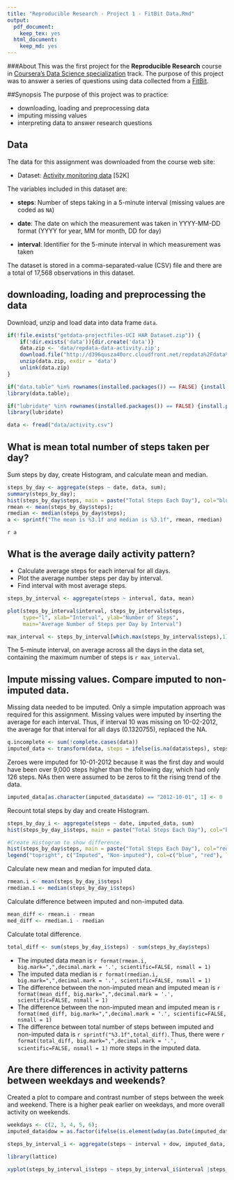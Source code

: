 ```yaml
---
title: "Reproducible Research - Project 1 - FitBit Data.Rmd"
output:
  pdf_document: 
    keep_tex: yes
  html_document:
    keep_md: yes
---
```


###About
This was the first project for the **Reproducible Research** course in [Coursera's Data Science specialization](https://www.coursera.org/learn/reproducible-research/home/welcome)  track. 
The purpose of this project was to answer a series of questions using data collected from a [FitBit](http://en.wikipedia.org/wiki/Fitbit).


##Synopsis
The purpose of this project was to practice:

* downloading, loading and preprocessing data
* imputing missing values
* interpreting data to answer research questions

## Data
The data for this assignment was downloaded from the course web site:

* Dataset: [Activity monitoring data](https://d396qusza40orc.cloudfront.net/repdata%2Fdata%2Factivity.zip) [52K]

The variables included in this dataset are:

* **steps**: Number of steps taking in a 5-minute interval (missing values are coded as `NA`)

* **date**: The date on which the measurement was taken in YYYY-MM-DD format (YYYY for year, MM for month, DD for day)

* **interval**: Identifier for the 5-minute interval in which measurement was taken

The dataset is stored in a comma-separated-value (CSV) file and there are a total of 17,568 observations in this dataset.

## downloading, loading and preprocessing the data

Download, unzip and load data into data frame `data`. 
```r
if(!file.exists("getdata-projectfiles-UCI HAR Dataset.zip")) {
    if(!dir.exists('data')){dir.create('data')}
    data.zip <- 'data/repdata-data-activity.zip';
    download.file("http://d396qusza40orc.cloudfront.net/repdata%2Fdata%2Factivity.zip",data.zip)
    unzip(data.zip, exdir = 'data')
    unlink(data.zip)
}

if("data.table" %in% rownames(installed.packages()) == FALSE) {install.packages("data.table")}
library(data.table);

if("lubridate" %in% rownames(installed.packages()) == FALSE) {install.packages("lubridate")}
library(lubridate)

data <- fread("data/activity.csv")
```


## What is mean total number of steps taken per day?
Sum steps by day, create Histogram, and calculate mean and median.
```r
steps_by_day <- aggregate(steps ~ date, data, sum);
summary(steps_by_day);
hist(steps_by_day$steps, main = paste("Total Steps Each Day"), col="blue", xlab="Number of Steps", breaks = 16);
rmean <- mean(steps_by_day$steps);
rmedian <- median(steps_by_day$steps);
a <- sprintf("The mean is %3.1f and median is %3.1f", rmean, rmedian)
```
`r a`

## What is the average daily activity pattern?

* Calculate average steps for each interval for all days. 
* Plot the average number steps per day by interval. 
* Find interval with most average steps. 

```r
steps_by_interval <- aggregate(steps ~ interval, data, mean)

plot(steps_by_interval$interval, steps_by_interval$steps, 
     type="l", xlab="Interval", ylab="Number of Steps",
     main="Average Number of Steps per Day by Interval")

max_interval <- steps_by_interval[which.max(steps_by_interval$steps),1]
```


The 5-minute interval, on average across all the days in the data set, containing the maximum number of steps is `r max_interval`.


## Impute missing values. Compare imputed to non-imputed data.
Missing data needed to be imputed. 
Only a simple imputation approach was required for this assignment. 
Missing values were imputed by inserting the average for each interval. Thus, if interval 10 was missing on 10-02-2012, the average for that interval for all days (0.1320755), replaced the NA. 

```r
q.incomplete <- sum(!complete.cases(data))
imputed_data <- transform(data, steps = ifelse(is.na(data$steps), steps_by_interval$steps[match(data$interval, steps_by_interval$interval)], data$steps))
```

Zeroes were imputed for 10-01-2012 because it was the first day and would have been over 9,000 steps higher than the following day, which had only 126 steps. NAs then were assumed to be zeros to fit the rising trend of the data. 

```r
imputed_data[as.character(imputed_data$date) == "2012-10-01", 1] <- 0
```

Recount total steps by day and create Histogram. 

```r
steps_by_day_i <- aggregate(steps ~ date, imputed_data, sum)
hist(steps_by_day_i$steps, main = paste("Total Steps Each Day"), col="blue", xlab="Number of Steps", breaks = 16)

#Create Histogram to show difference. 
hist(steps_by_day$steps, main = paste("Total Steps Each Day"), col="red", xlab="Number of Steps", add=T, breaks = 16)
legend("topright", c("Imputed", "Non-imputed"), col=c("blue", "red"), lwd=10)

```

Calculate new mean and median for imputed data. 
```r
rmean.i <- mean(steps_by_day_i$steps)
rmedian.i <- median(steps_by_day_i$steps)
```

Calculate difference between imputed and non-imputed data.
```r
mean_diff <- rmean.i - rmean
med_diff <- rmedian.i - rmedian
```

Calculate total difference.
```r
total_diff <- sum(steps_by_day_i$steps) - sum(steps_by_day$steps)
```
* The imputed data mean is `r format(rmean.i, big.mark=",",decimal.mark = '.', scientific=FALSE, nsmall = 1)`
* The imputed data median is `r format(rmedian.i, big.mark=",",decimal.mark = '.', scientific=FALSE, nsmall = 1)`
* The difference between the non-imputed mean and imputed mean is `r format(mean_diff, big.mark=",",decimal.mark = '.', scientific=FALSE, nsmall = 1)`
* The difference between the non-imputed mean and imputed mean is `r format(med_diff, big.mark=",",decimal.mark = '.', scientific=FALSE, nsmall = 1)`
* The difference between total number of steps between imputed and non-imputed data is `r sprintf("%3.1f",total_diff)`. Thus, there were `r format(total_diff, big.mark=",",decimal.mark = '.', scientific=FALSE, nsmall = 1)` more steps in the imputed data.


## Are there differences in activity patterns between weekdays and weekends?
Created a plot to compare and contrast number of steps between the week and weekend. There is a higher peak earlier on weekdays, and more overall activity on weekends.  
``` r
weekdays <- c(2, 3, 4, 5, 6); 
imputed_data$dow = as.factor(ifelse(is.element(wday(as.Date(imputed_data$date)),weekdays), "Weekday", "Weekend"))

steps_by_interval_i <- aggregate(steps ~ interval + dow, imputed_data, mean)

library(lattice)

xyplot(steps_by_interval_i$steps ~ steps_by_interval_i$interval |steps_by_interval_i$dow, main="Average Steps per Day by Interval",xlab="Interval", ylab="Steps",layout=c(1,2), type="l")

```
